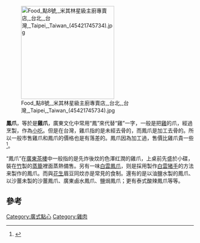{{onesource|time=2021-08-11}}
[[File:Food_點8號,_米其林星級主廚專賣店,_台北,_台灣,_Taipei,_Taiwan_(45421745734).jpg|250px]]

'''鳳爪'''，等於是'''雞爪'''，廣東文化中常用“鳳”來代替“雞”一字，一般是把[[雞|雞]]的爪，經過烹製，作為[[小吃|小吃]]。但是在台灣，雞爪指的是未經去骨的，而鳳爪是加工去骨的。所以一般市售雞爪和鳳爪的價格也是有落差的。鳳爪因為加工過，售價比雞爪貴一些<ref>{{Cite web |url=http://www.ttmeishi.com/YuanLiao/9a84611c9163b587.htm |title=雞爪的做法及營養知識詳細介紹 |accessdate=2012-09-05 |archive-date=2012-08-22 |archive-url=https://web.archive.org/web/20120822035415/http://www.ttmeishi.com/yuanliao/9a84611c9163b587.htm |dead-url=yes }}</ref>。

“鳳爪”在[[廣東|廣東]][[茶樓|茶樓]]中一般指的是先炸後炆的色澤红潤的雞爪，上桌前先盛於小碟，裝在[[竹|竹]]製的[[蒸籠|蒸籠]]裡面蒸熱備售。另有一味[[白雲鳳爪|白雲鳳爪]]，则是採用製作[[白雲猪手|白雲猪手]]的方法来製作的鳳爪。而與[[花生|花生]]眉豆同炆亦是常見的食制。還有的是以油鹽水製的鳳爪、以沙薑未製的沙薑鳳爪、廣東鹵水鳳爪、鹽焗鳳爪；更有泰式酸辣鳳爪等等。

==參考==
{{reflist}}

{{Food-and-drink-stub}}
{{粤菜}}
[[Category:廣式點心|Category:廣式點心]]
[[Category:雞肉|Category:雞肉]]